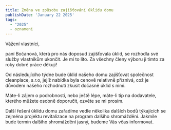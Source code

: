 ```yaml
---
title: Změna ve způsobu zajišťování úklidu domu
publishDate: 'January 22 2025'
tags:
  - "2025"
  - oznameni
---
```


Vážení vlastníci,

paní Bočanová, která pro nás doposud zajišťovala úklid, se rozhodla své služby vlastníkům ukončit. Je mi to líto. Za všechny členy výboru ji tímto za roky dobré práce děkuji!

Od následujícího týdne bude úklid našeho domu zajišťovat společnost cleanplace, s.r.o, jejíž nabídka byla cenově relativně příznivá, což je důvodem našeho rozhodnutí zkusit dočasně úklid s nimi.

Máte-li zájem o podrobnosti, nebo ještě lépe, máte-li tip na dodavatele, kterého můžete osobně doporučit, ozvěte se mi prosím.

Další řešení úklidu domu zařadíme vedle několika dalších bodů týkajících se zejména projektu revitalizace na program dalšího shromáždění. Jakmile bude termín dalšího shromáždění jasný, budeme Vás včas informovat.
